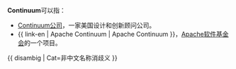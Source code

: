 {{Wiktionary|continuum}}
'''Continuum'''可以指：

* [[Continuum公司|Continuum公司]]，一家美国设计和创新顾问公司。
* {{ link-en | Apache Continuum | Apache Continuum }}，[[Apache软件基金会|Apache软件基金会]]的一个项目。

{{ disambig | Cat=非中文名称消歧义 }}